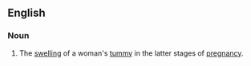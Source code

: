 ==English==
===Noun===
{{en-noun}}
# {{colloquial}} The [[swelling]] of a woman's [[tummy]] in the latter stages of [[pregnancy]].